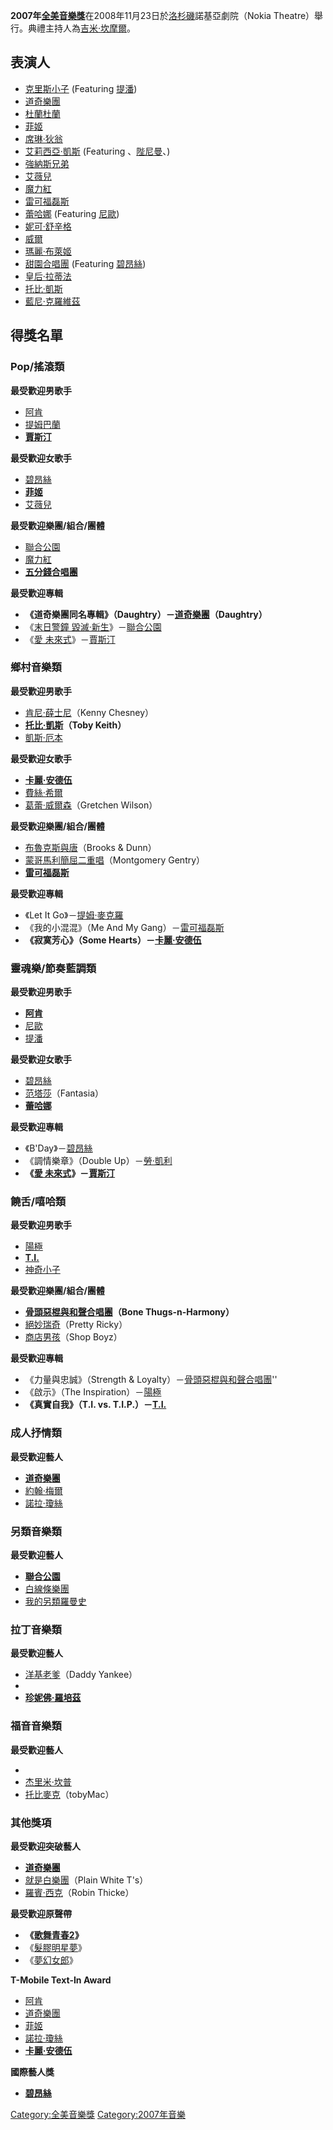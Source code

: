 {{infobox television
 | bgcolour = #D6D6FF
 | show_name = 第35屆全美音樂獎
 | image =
 | caption =
 | rating =
 | format = 頒獎典禮
 | runtime = 180分鐘
 | location = [[加州|加州]][[洛杉磯|洛杉磯]]諾基亞劇院
 | company = Dick Clark Productions
 | country = {{US}}
 | network = [[美國廣播公司|美國廣播公司]]
 | first_run = 2007年11月18日
 | TV Viewers =
 | website = http://abc.go.com/primetime/ama/index?pn=nominee
 | starring = [[吉米·坎摩爾|吉米·坎摩爾]]
}}

'''2007年[[全美音樂獎|全美音樂獎]]'''在2008年11月23日於[[洛杉磯|洛杉磯]]諾基亞劇院（Nokia Theatre）舉行。典禮主持人為[[吉米·坎摩爾|吉米·坎摩爾]]。

==表演人==
*[[克里斯小子|克里斯小子]] (Featuring [[提潘|提潘]])
*[[道奇樂團|道奇樂團]]
*[[杜蘭杜蘭|杜蘭杜蘭]] 
*[[菲姬|菲姬]]  
*[[席琳·狄翁|席琳·狄翁]] 
*[[艾莉西亞·凱斯|艾莉西亞·凱斯]] (Featuring {{link-en|Junior Reid|Junior Reid}}、[[陛尼曼|陛尼曼]]、{{link-en|Chaka Demus and Pliers|Chaka Demus and Pliers}})
*[[強納斯兄弟|強納斯兄弟]]
*[[艾薇兒|艾薇兒]] 
*[[魔力紅|魔力紅]]
*[[雷可福磊斯|雷可福磊斯]]  
*[[蕾哈娜|蕾哈娜]] (Featuring [[尼歐_(歌手)|尼歐]])  
*[[妮可·舒辛格|妮可·舒辛格]]
*[[Will.i.am|威爾]]
*[[瑪麗·布萊姬|瑪麗·布萊姬]]
*[[甜園合唱團|甜園合唱團]] (Featuring [[碧昂絲|碧昂絲]])
*[[皇后·拉蒂法|皇后·拉蒂法]]
*[[托比·凱斯|托比·凱斯]]
*[[藍尼·克羅維茲|藍尼·克羅維茲]]

==得獎名單==
===Pop/搖滾類===
'''最受歡迎男歌手'''
*[[阿肯|阿肯]]
*[[提姆巴蘭|提姆巴蘭]]
*'''[[賈斯汀|賈斯汀]]'''

'''最受歡迎女歌手'''
*[[碧昂絲|碧昂絲]]
*'''[[菲姬|菲姬]]'''
*[[艾薇兒|艾薇兒]]

'''最受歡迎樂團/組合/團體'''
*[[聯合公園|聯合公園]]
*[[魔力紅|魔力紅]]
*'''[[五分錢合唱團|五分錢合唱團]]'''

'''最受歡迎專輯'''
*'''《道奇樂團同名專輯》（Daughtry）－[[道奇樂團|道奇樂團]]（Daughtry）'''
*《[[末日警鐘_毀滅·新生|末日警鐘 毀滅·新生]]》－[[聯合公園|聯合公園]]
*《[[愛_未來式|愛 未來式]]》－[[賈斯汀|賈斯汀]]

===鄉村音樂類===
'''最受歡迎男歌手'''
*[[肯尼·薛士尼|肯尼·薛士尼]]（Kenny Chesney）
*'''[[托比·凱斯|托比·凱斯]]（Toby Keith）'''
*[[凱斯·厄本|凱斯·厄本]]

'''最受歡迎女歌手'''
*'''[[卡麗·安德伍|卡麗·安德伍]]'''
*[[費絲·希爾|費絲·希爾]]
*[[葛蕾·威爾森|葛蕾·威爾森]]（Gretchen Wilson）

'''最受歡迎樂團/組合/團體'''
*[[布魯克斯與唐|布魯克斯與唐]]（Brooks & Dunn）
*[[蒙哥馬利簡屈二重唱|蒙哥馬利簡屈二重唱]]（Montgomery Gentry）
*'''[[雷可福磊斯|雷可福磊斯]]'''

'''最受歡迎專輯'''
*《Let It Go》－[[提姆·麥克羅|提姆·麥克羅]]
*《我的小混混》（Me And My Gang）－[[雷可福磊斯|雷可福磊斯]]
*'''《寂寞芳心》（Some Hearts）－[[卡麗·安德伍|卡麗·安德伍]]'''

===靈魂樂/節奏藍調類===
'''最受歡迎男歌手'''
*'''[[阿肯|阿肯]]'''
*[[尼歐_(歌手)|尼歐]]
*[[提潘|提潘]]

'''最受歡迎女歌手'''
*[[碧昂絲|碧昂絲]]
*[[范塔莎|范塔莎]]（Fantasia）
*'''[[蕾哈娜|蕾哈娜]]'''

'''最受歡迎專輯'''
*《B'Day》－[[碧昂絲|碧昂絲]]
*《調情樂章》（Double Up）－[[勞·凱利|勞·凱利]]
*'''《[[愛_未來式|愛 未來式]]》－[[賈斯汀|賈斯汀]]'''

===饒舌/嘻哈類===
'''最受歡迎男歌手'''
*[[陽極_(歌手)|陽極]]
*'''[[T.I.|T.I.]]'''
*[[神奇小子_(歌手)|神奇小子]]

'''最受歡迎樂團/組合/團體'''
*'''[[骨頭惡棍與和聲合唱團|骨頭惡棍與和聲合唱團]]（Bone Thugs-n-Harmony）'''
*[[絕妙瑞奇|絕妙瑞奇]]（Pretty Ricky）
*[[商店男孩|商店男孩]]（Shop Boyz）

'''最受歡迎專輯'''
*《力量與忠誠》（Strength & Loyalty）－[[骨頭惡棍與和聲合唱團|骨頭惡棍與和聲合唱團]]''
*《啟示》（The Inspiration）－[[陽極_(歌手)|陽極]]
*'''《真實自我》（T.I. vs. T.I.P.）－[[T.I.|T.I.]]'''

===成人抒情類===
'''最受歡迎藝人'''
*'''[[道奇樂團|道奇樂團]]'''
*[[約翰·梅爾|約翰·梅爾]]
*[[諾拉·瓊絲|諾拉·瓊絲]]

===另類音樂類===
'''最受歡迎藝人'''
*'''[[聯合公園|聯合公園]]'''
*[[白線條樂團|白線條樂團]]
*[[我的另類羅曼史|我的另類羅曼史]]

===拉丁音樂類===
'''最受歡迎藝人'''
*[[洋基老爹|洋基老爹]]（Daddy Yankee）
*{{link-en|Juan Luis Guerra|Juan Luis Guerra}}
*'''[[珍妮佛·羅培茲|珍妮佛·羅培茲]]'''

===福音音樂類===
'''最受歡迎藝人'''
*'''{{link-en|Casting Crowns|Casting Crowns}}'''
*[[杰里米·坎普|杰里米·坎普]]
*[[托比麥克|托比麥克]]（tobyMac）

===其他獎項===
'''最受歡迎突破藝人'''
*'''[[道奇樂團|道奇樂團]]'''
*[[就是白樂團|就是白樂團]]（Plain White T's）
*[[羅賓·西克|羅賓·西克]]（Robin Thicke）

'''最受歡迎原聲帶'''
*'''《[[歌舞青春2|歌舞青春2]]》'''
*《[[髮膠明星夢|髮膠明星夢]]》
*《[[夢幻女郎|夢幻女郎]]》

'''T-Mobile Text-In Award'''
*[[阿肯|阿肯]]
*[[道奇樂團|道奇樂團]]
*[[菲姬|菲姬]]
*[[諾拉·瓊絲|諾拉·瓊絲]]
*'''[[卡麗·安德伍|卡麗·安德伍]]'''

'''國際藝人獎'''
*'''[[碧昂絲|碧昂絲]]'''

{{AMAyear}}

[[Category:全美音樂獎|Category:全美音樂獎]]
[[Category:2007年音樂|Category:2007年音樂]]